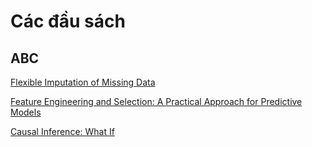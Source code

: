 # Các đầu sách

## ABC
[Flexible Imputation of Missing Data](https://stefvanbuuren.name/fimd)

[Feature Engineering and Selection: A Practical Approach for Predictive Models](http://www.feat.engineering/)

[Causal Inference: What If](https://www.hsph.harvard.edu/miguel-hernan/wp-content/uploads/sites/1268/2023/10/hernanrobins_WhatIf_30sep23.pdf)